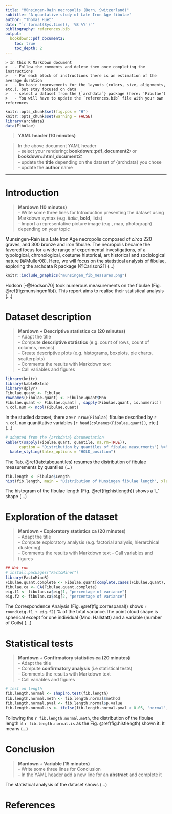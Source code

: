 ```yaml
---
title: "Münsingen-Rain necropolis (Bern, Switzerland)"
subtitle: "A quantative study of Late Iron Age fibulae"
author: "Thomas Huet"
date: "`r format(Sys.time(), '%B %Y')`"
bibliography: references.bib
output:
  bookdown::pdf_document2:
    toc: true
    toc_depth: 2
---
```


````verbatim
> In this R Markdown document  
>   - Follow the comments and delete them once completing the instructions  
>   - For each block of instructions there is an estimation of the average duration  
>   - Do basic improvements for the layouts (colors, size, alignments, etc.), but stay focused on data  
>   - select a dataset from the {`archdata`} package (here: 'Fibulae') 
>   - You will have to update the `references.bib` file with your own references
````

  

```r
knitr::opts_chunk$set(fig.pos = "H")
knitr::opts_chunk$set(warning = FALSE)
library(archdata)
data(Fibulae)
```

> __YAML header (10 minutes)__  

> In the above document YAML header  
>   - select your rendering: **bookdown::pdf_document2:** or **bookdown::html_document2:**  
>   - update the **title** depending on the dataset of {archdata} you chose  
>   - update the **author** name

---  
  
# Introduction
  
> __Mardown (10 minutes)__  
>   - Write some three lines for Introduction presenting the dataset using Markdown syntax (e.g. *italic*, **bold**, lists)  
>   - Import a representative picture image (e.g., map, photograph) depending on your topic  

Munsingen-Rain is a Late Iron Age necropolis composed of *circa* 220 graves, and 300 bronze and iron fibulae. The necropolis became the favored focus for a wide range of experimental investigations, of a typological, chronological, costume historical, art historical and sociological nature [@Muller08]. Here, we will focus on the statistical analysis of fibulae, exploring the archdata R package [@Carlson21] (...)

```r
knitr::include_graphics("munsingen_fib_measures.png") 
```
  
Hodson [-@Hodson70] took numerous measurements on the fibulae (Fig. \@ref(fig:munsingenfib)). This report aims to realise their statistical analysis (...)

# Dataset description

> __Mardown + Descriptive statistics ca (20 minutes)__  
>   - Adapt the title  
>   - Compute **descriptive statistics** (e.g. count of rows, count of columns, means)  
>   - Create descriptive plots (e.g. histograms, boxplots, pie charts, scatterplots)  
>   - Comments the results with Markdown text  
>   - Call variables and figures  

```r
library(knitr)
library(kableExtra)
library(dplyr)
Fibulae.quant <- Fibulae
rownames(Fibulae.quant) <- Fibulae.quant$Mno
Fibulae.quant <- Fibulae.quant[ , sapply(Fibulae.quant, is.numeric)]
n.col.num <- ncol(Fibulae.quant)
```

In the studied dataset, there are `r nrow(Fibulae)` fibulae described by `r n.col.num` quantitative variables (`r head(colnames(Fibulae.quant))`, etc.) (...)

```r
# adapted from the {archdata} documentation
kable(t(sapply(Fibulae.quant, quantile, na.rm=TRUE)), 
      caption = "Distribution by quantiles of fibulae measurments") %>% 
  kable_styling(latex_options = "HOLD_position")
```

The Tab. \@ref(tab:tabquantiles) resumes the distribution of fibulae measurements by quantiles (...)


```r
fib.length <- Fibulae$Length
hist(fib.length, main = "Distribution of Munsingen fibulae length", xlab = "length in cm")
```

The histogram of the fibulae length (Fig. \@ref(fig:histlength)) shows a 'L' shape (...)

# Exploration of the dataset

> __Mardown + Exploratory statistics ca (20 minutes)__  
>   - Adapt the title  
>   - Compute exploratory analysis (e.g. factorial analysis, hierarchical clustering)  
>   - Comments the results with Markdown text
>   - Call variables and figures  

```r
## Not run
# install.packages("FactoMiner")
library(FactoMineR)
Fibulae.quant.complete <- Fibulae.quant[complete.cases(Fibulae.quant), ]
fibulae.ca <- CA(Fibulae.quant.complete)
eig.f1 <- fibulae.ca$eig[1, "percentage of variance"]
eig.f2 <- fibulae.ca$eig[2, "percentage of variance"]
```

The Correspondence Analysis (Fig. \@ref(fig:correspanal)) shows `r round(eig.f1 + eig.f2)` % of the total variance.The point cloud shape is spherical except for one individual (Mno: Hallstatt) and a variable (number of Coils) (...)

# Statistical tests

> __Mardown + Confirmatory statistics ca (20 minutes)__  
>   - Adapt the title  
>   - Compute **confirmatory analysis** (i.e statistical tests)  
>   - Comments the results with Markdown text  
>   - Call variables and figures  

```r
# test on length
fib.length.normal <- shapiro.test(fib.length)
fib.length.normal.meth <- fib.length.normal$method
fib.length.normal.pval <- fib.length.normal$p.value
fib.length.normal.is <- ifelse(fib.length.normal.pval > 0.05, "normal", "not normal")
```

Following the `r fib.length.normal.meth`, the distribution of the fibulae length is `r fib.length.normal.is` as the Fig. \@ref(fig:histlength) shown it.  It means (...)


# Conclusion
> __Mardown + Variable (15 minutes)__  
>   - Write some three lines for Conclusion  
>   - In the YAML header add a new line for an **abstract** and complete it 

The statistical analysis of the dataset shows (...)

# References


















